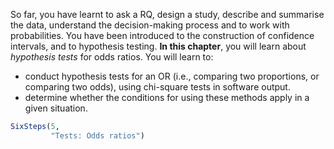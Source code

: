 ::: {.objectivesBox .objectives data-latex="{iconmonstr-target-4-240.png}"}
So far, you have learnt to ask a RQ, design a study, describe and summarise the data, understand the decision-making process and to work with probabilities.
You have been introduced to the construction of confidence intervals, and to hypothesis testing.
**In this chapter**, you will learn about *hypothesis tests* for odds ratios.
You will learn to:

* conduct hypothesis tests for an OR (i.e., comparing two proportions, or comparing two odds), using chi-square tests in software output.
* determine whether the conditions for using these methods apply in a given situation.
:::


```r
SixSteps(5, 
         "Tests: Odds ratios")

```


